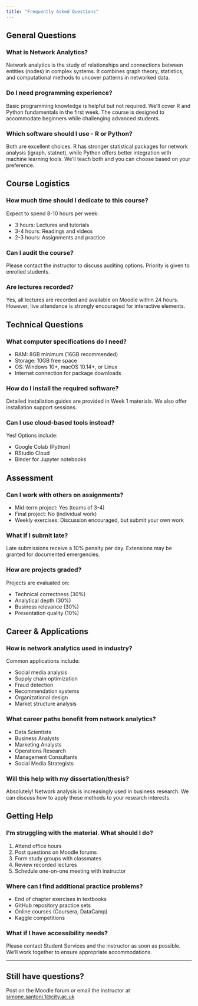```yaml
---
title: "Frequently Asked Questions"
---
```


## General Questions

### What is Network Analytics?
Network analytics is the study of relationships and connections between entities (nodes) in complex systems. It combines graph theory, statistics, and computational methods to uncover patterns in networked data.

### Do I need programming experience?
Basic programming knowledge is helpful but not required. We'll cover R and Python fundamentals in the first week. The course is designed to accommodate beginners while challenging advanced students.

### Which software should I use - R or Python?
Both are excellent choices. R has stronger statistical packages for network analysis (igraph, statnet), while Python offers better integration with machine learning tools. We'll teach both and you can choose based on your preference.

## Course Logistics

### How much time should I dedicate to this course?
Expect to spend 8-10 hours per week:

- 3 hours: Lectures and tutorials
- 3-4 hours: Readings and videos
- 2-3 hours: Assignments and practice

### Can I audit the course?
Please contact the instructor to discuss auditing options. Priority is given to enrolled students.

### Are lectures recorded?
Yes, all lectures are recorded and available on Moodle within 24 hours. However, live attendance is strongly encouraged for interactive elements.

## Technical Questions

### What computer specifications do I need?
- RAM: 8GB minimum (16GB recommended)
- Storage: 10GB free space
- OS: Windows 10+, macOS 10.14+, or Linux
- Internet connection for package downloads

### How do I install the required software?
Detailed installation guides are provided in Week 1 materials. We also offer installation support sessions.

### Can I use cloud-based tools instead?
Yes! Options include:

- Google Colab (Python)
- RStudio Cloud
- Binder for Jupyter notebooks

## Assessment

### Can I work with others on assignments?
- Mid-term project: Yes (teams of 3-4)
- Final project: No (individual work)
- Weekly exercises: Discussion encouraged, but submit your own work

### What if I submit late?
Late submissions receive a 10% penalty per day. Extensions may be granted for documented emergencies.

### How are projects graded?
Projects are evaluated on:

- Technical correctness (30%)
- Analytical depth (30%)
- Business relevance (30%)
- Presentation quality (10%)

## Career & Applications

### How is network analytics used in industry?
Common applications include:

- Social media analysis
- Supply chain optimization
- Fraud detection
- Recommendation systems
- Organizational design
- Market structure analysis

### What career paths benefit from network analytics?
- Data Scientists
- Business Analysts
- Marketing Analysts
- Operations Research
- Management Consultants
- Social Media Strategists

### Will this help with my dissertation/thesis?
Absolutely! Network analysis is increasingly used in business research. We can discuss how to apply these methods to your research interests.

## Getting Help

### I'm struggling with the material. What should I do?
1. Attend office hours
2. Post questions on Moodle forums
3. Form study groups with classmates
4. Review recorded lectures
5. Schedule one-on-one meeting with instructor

### Where can I find additional practice problems?
- End of chapter exercises in textbooks
- GitHub repository practice sets
- Online courses (Coursera, DataCamp)
- Kaggle competitions

### What if I have accessibility needs?
Please contact Student Services and the instructor as soon as possible. We'll work together to ensure appropriate accommodations.

---

::: {.callout-tip}
## Still have questions?

Post on the Moodle forum or email the instructor at [simone.santoni.1@city.ac.uk](mailto:simone.santoni.1@city.ac.uk)
:::
